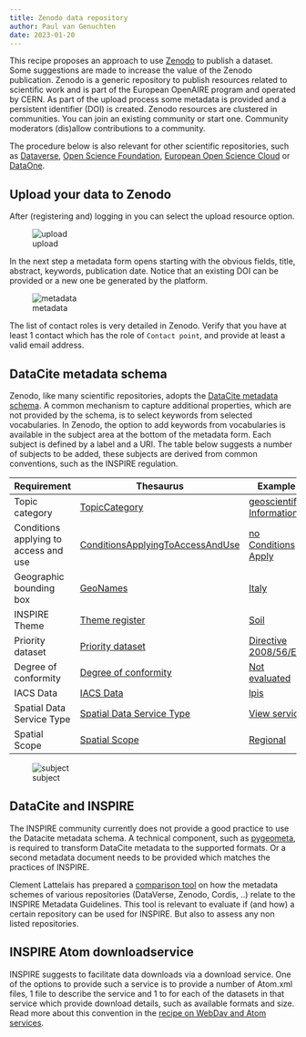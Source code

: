 ```yaml
---
title: Zenodo data repository
author: Paul van Genuchten
date: 2023-01-20
---
```


This recipe proposes an approach to use [Zenodo](https://zenodo.org) to publish a dataset. 
Some suggestions are made to increase the value of the Zenodo publication.
Zenodo is a generic repository to publish resources related to scientific work and is part of the European OpenAIRE program and operated by CERN. 
As part of the upload process some metadata is provided and a persistent identifier (DOI) is created.
Zenodo resources are clustered in communities. You can join an existing community or start one. 
Community moderators (dis)allow contributions to a community.

The procedure below is also relevant for other scientific repositories, such as [Dataverse](https://dataverse.org), 
[Open Science Foundation](https://osf.io), [European Open Science Cloud](https://eosc-portal.eu/) or [DataOne](https://search.dataone.org/data). 

## Upload your data to Zenodo

After (registering and) logging in you can select the upload resource option.

![upload](./img/zenodo-upload.png)

In the next step a metadata form opens starting with the obvious fields, title, abstract, keywords, publication date. Notice that an existing DOI can be provided or a new one be generated by the platform.

![metadata](./img/zenodo-md.png)

The list of contact roles is very detailed in Zenodo. Verify that you have at least 1 contact which has the role of `Contact point`, and provide at least a valid email address.

## DataCite metadata schema

Zenodo, like many scientific repositories, adopts the [DataCite metadata schema](https://schema.datacite.org/). A common mechanism to capture additional properties, which are not provided by the schema, is to select keywords from selected vocabularies. In Zenodo, the option to add keywords from vocabularies is available in the subject area at the bottom of the metadata form. Each subject is defined by a label and a URI. The table below suggests a number of subjects to be added, these subjects are derived from common conventions, such as the INSPIRE regulation.

| Requirement | Thesaurus | Example |
| --- | --- | --- |
| Topic category | [TopicCategory](https://inspire.ec.europa.eu/metadata-codelist/TopicCategory) | [geoscientific Information](https://inspire.ec.europa.eu/metadata-codelist/TopicCategory/geoscientificInformation) |
| Conditions applying to access and use | [ConditionsApplyingToAccessAndUse](https://inspire.ec.europa.eu/metadata-codelist/ConditionsApplyingToAccessAndUse) | [no Conditions Apply](https://inspire.ec.europa.eu/metadata-codelist/ConditionsApplyingToAccessAndUse/noConditionsApply) |
| Geographic bounding box | [GeoNames](http://geonames.org) | [Italy](https://www.geonames.org/3175395/italian-republic.html) |
| INSPIRE Theme | [Theme register](https://inspire.ec.europa.eu/theme) | [Soil](https://inspire.ec.europa.eu/theme/so) |
| Priority dataset | [Priority dataset](https://inspire.ec.europa.eu/metadata-codelist/PriorityDataset) | [Directive 2008/56/EC](http://inspire.ec.europa.eu/metadata-codelist/PriorityDataset/dir-2008-56) |
| Degree of conformity | [Degree of conformity](https://inspire.ec.europa.eu/metadata-codelist/DegreeOfConformity) | [Not evaluated](http://inspire.ec.europa.eu/metadata-codelist/DegreeOfConformity/notEvaluated) |
| IACS Data | [IACS Data](https://inspire.ec.europa.eu/metadata-codelist/IACSData)| [lpis](https://inspire.ec.europa.eu/metadata-codelist/IACSData/lpis) |
| Spatial Data Service Type | [Spatial Data Service Type](https://inspire.ec.europa.eu/metadata-codelist/SpatialDataServiceType) | [View service](http://inspire.ec.europa.eu/metadata-codelist/SpatialDataServiceType/view) |
| Spatial Scope | [Spatial Scope](https://inspire.ec.europa.eu/metadata-codelist/SpatialScope) | [Regional](http://inspire.ec.europa.eu/metadata-codelist/SpatialScope/regional) |

![subject](./img/zenodo-subject.png)

## DataCite and INSPIRE

The INSPIRE community currently does not provide a good practice to use the Datacite metadata schema. A technical component, such as [pygeometa](./pygeometa.qmd), is required to transform DataCite metadata to the supported formats. Or a second metadata document needs to be provided which matches the practices of INSPIRE.

Clement Lattelais has prepared a [comparison tool](./md-schema-comparison.qmd) on how the metadata schemes of various repositories (DataVerse, Zenodo, Cordis, ..) relate to the INSPIRE Metadata Guidelines. This tool is relevant to evaluate if (and how) a certain repository can be used for INSPIRE. But also to assess any non listed repositories.

## INSPIRE Atom downloadservice

INSPIRE suggests to facilitate data downloads via a download service. One of the options to provide such a service is to provide a number of Atom.xml files, 1 file to describe the service and 1 to for each of the datasets in that service which provide download details, such as available formats and size. Read more about this convention in the [recipe on WebDav and Atom services](./webdav.qmd). 

